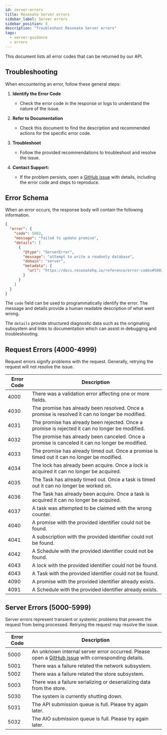 ```yaml
---
id: server-errors
title: Resonate Server errors
sidebar_label: Server errors
sidebar_position: 4
description: "Troubleshoot Resonate Server errors"
tags:
  - server-guidance
  - errors
---
```


This document lists all error codes that can be returned by our API.

## Troubleshooting

When encountering an error, follow these general steps:

1. **Identify the Error Code**

   - Check the error code in the response or logs to understand the nature of the issue.

2. **Refer to Documentation**

   - Check this document to find the description and recommended actions for the specific error code.

3. **Troubleshoot**

   - Follow the provided recommendations to troubleshoot and resolve the issue.

4. **Contact Support:**
   - If the problem persists, open a [GitHub issue](https://github.com/resonatehq/resonate/issues/new) with details, including the error code and steps to reproduce.

## Error Schema

When an error occurs, the response body will contain the following information.

```json
{
  "error": {
    "code": 5002,
    "message": "failed to update promise",
    "details": [
      {
        "@type": "ServerError",
        "message": "attempt to write a readonly database",
        "domain": "server",
        "metadata": {
          "url": "https://docs.resonatehq.io/reference/error-codes#5002"
        }
      }
    ]
  }
}
```

The `code` field can be used to programmatically identify the error. The message and details provide a human readable description of what went wrong.

The `details` provide structured diagnostic data such as the originating subsystem and links to documentation which can assist in debugging and troubleshooting.

## Request Errors (4000-4999)

Request errors signify problems with the request. Generally, retrying the request will not resolve the issue.

| Error Code | Description                                                                                     |
| ---------- | ----------------------------------------------------------------------------------------------- |
| 4000       | There was a validation error affecting one or more fields.                                      |
| 4030       | The promise has already been resolved. Once a promise is resolved it can no longer be modified. |
| 4031       | The promise has already been rejected. Once a promise is rejected it can no longer be modified. |
| 4032       | The promise has already been canceled. Once a promise is canceled it can no longer be modified. |
| 4033       | The promise has already timed out. Once a promise is timed out it can no longer be modified.    |
| 4034       | The lock has already been acquire. Once a lock is acquired it can no longer be acquired.        |
| 4035       | The Task has already timed out. Once a task is timed out it can no longer be worked on.         |
| 4036       | The Task has already been acquire. Once a task is acquired it can no longer be acquired.        |
| 4037       | A task was attempted to be claimed with the wrong counter.                                      |
| 4040       | A promise with the provided identifier could not be found.                                      |
| 4041       | A subscription with the provided identifier could not be found.                                 |
| 4042       | A Schedule with the provided identifier could not be found.                                     |
| 4043       | A lock with the provided identifier could not be found.                                         |
| 4043       | A Task with the provided identifier could not be found.                                         |
| 4090       | A promise with the provided identifier already exists.                                          |
| 4091       | A Schedule with the provided identifier already exists.                                         |

## Server Errors (5000-5999)

Server errors represent transient or systemic problems that prevent the request from being processed. Retrying the request may resolve the issue.

| Error Code | Description                                                                                                                                            |
| ---------- | ------------------------------------------------------------------------------------------------------------------------------------------------------ |
| 5000       | An unknown internal server error occurred. Please open a [GitHub issue](https://github.com/resonatehq/resonate/issues/new) with corresponding details. |
| 5001       | There was a failure related the network subsystem.                                                                                                     |
| 5002       | There was a failure related the store subsystem.                                                                                                       |
| 5003       | There was a failure serializing or deserializing data from the store.                                                                                  |
| 5030       | The system is currently shutting down.                                                                                                                 |
| 5031       | The API submission queue is full. Please try again later.                                                                                              |
| 5032       | The AIO submission queue is full. Please try again later.                                                                                              |
